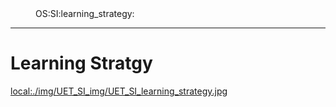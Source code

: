 :OS:SI:learning_strategy:
----
= Learning Stratgy =
[[local:./img/UET_SI_img/UET_SI_learning_strategy.jpg]]
